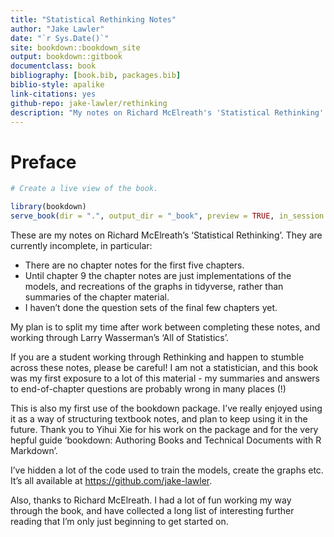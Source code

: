 --- 
title: "Statistical Rethinking Notes"
author: "Jake Lawler"
date: "`r Sys.Date()`"
site: bookdown::bookdown_site
output: bookdown::gitbook
documentclass: book
bibliography: [book.bib, packages.bib]
biblio-style: apalike
link-citations: yes
github-repo: jake-lawler/rethinking
description: "My notes on Richard McElreath's 'Statistical Rethinking'."
---

# Preface {-}

```{r echo = FALSE, eval = FALSE}

# Create a live view of the book.

library(bookdown)
serve_book(dir = ".", output_dir = "_book", preview = TRUE, in_session = TRUE, quiet = FALSE)

```

These are my notes on Richard McElreath's 'Statistical Rethinking'. They are currently incomplete, in particular:

* There are no chapter notes for the first five chapters.
* Until chapter 9 the chapter notes are just implementations of the models, and recreations of the graphs in tidyverse, rather than summaries of the chapter material.
* I haven't done the question sets of the final few chapters yet.

My plan is to split my time after work between completing these notes, and working through Larry Wasserman's 'All of Statistics'.

If you are a student working through Rethinking and happen to stumble across these notes, please be careful! I am not a statistician, and this book was my first exposure to a lot of this material - my summaries and answers to end-of-chapter questions are probably wrong in many places (!)

This is also my first use of the bookdown package. I've really enjoyed using it as a way of structuring textbook notes, and plan to keep using it in the future. Thank you to Yihui Xie for his work on the package and for the very hepful guide 'bookdown: Authoring Books and Technical Documents with R Markdown'.

I've hidden a lot of the code used to train the models, create the graphs etc. It's all available at <https://github.com/jake-lawler>.

Also, thanks to Richard McElreath. I had a lot of fun working my way through the book, and have collected a long list of interesting further reading that I'm only just beginning to get started on.








